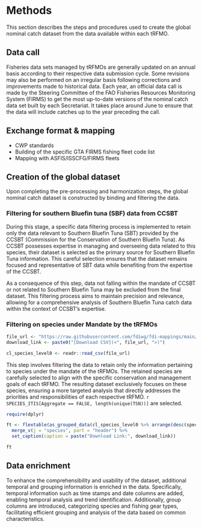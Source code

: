 # Methods

<!-- _The Methods should include detailed text describing any steps or procedures used in producing the data, including full descriptions of the experimental design, data acquisition and any computational processing. See [the detailed section in our submission guidelines](https://www.nature.com/sdata/publish/submission-guidelines#sec-5) for advice on writing a transparent and reproducible methods section. Related methods should be grouped under corresponding subheadings where possible, and methods should be described in enough detail to allow other researchers to interpret and repeat, if required, the full study. Specific data outputs should be explicitly referenced via data citation (see Data Records and Citing Data, below). -->
<!-- Authors should cite previous descriptions of the methods under use, but ideally the method descriptions should be complete enough for others to understand and reproduce the methods and processing steps without referring to associated publications. There is no limit to the length of the Methods section._ -->

This section describes the steps and procedures used to create the global nominal catch dataset from the data available within each tRFMO.

## Data call

Fisheries data sets managed by tRFMOs are generally updated on an annual basis according to their respective data submission cycle. Some revisions may also be performed on an irregular basis following corrections and improvements made to historical data. Each year, an official data call is made by the Steering Committee of the FAO Fisheries Resources Monitoring System (FIRMS) to get the most up-to-date versions of the nominal catch data set built by each Secretariat. It takes place around June to ensure that the data will include catches up to the year preceding the call.

<!-- In addition, each dataset can be periodically updated from the official websites of the tRFMOs. -->
<!-- Six datasets and five mapping datasets are used to create the final nominal catch dataset. -->

## Exchange format & mapping

- CWP standards
- Building of the specific GTA FIRMS fishing fleet code list 
- Mapping with ASFIS/ISSCFG/FIRMS fleets

<!-- ## Data pre-processing -->

<!-- Before combining the datasets, a pre-processing step is applied to three out of the five datasets to restructure their shape. This restructuring ensures uniformity in the format of the data, facilitating the subsequent integration process. Additionally, to ensure consistency and comparability across datasets, a harmonization process is performed to standardize the code lists. The harmonized datasets allow for seamless data integration and accurate analysis across different tRFMOs. -->

<!-- Below is a table listing the links to the datasets provided by each tRFMO: -->

<!-- ```{r, warning = FALSE, message = FALSE} -->
<!-- datasets_links_processing <- read_delim(here("inputs/Workflow/datasets_links_processing.csv"),  -->
<!--     delim = ";", escape_double = FALSE, col_types = cols(`Dataset;RFMO;Link to downolad;Pre-processing function;Comments` = col_character()), trim_ws = TRUE) -->
<!-- ``` -->

<!-- ```{r tab.cap = "Datasets and pre-processing functions used in the creation of the final dataset"} -->
<!-- qflextable(datasets_links_processing) -->
<!-- ``` -->

## Creation of the global dataset

Upon completing the pre-processing and harmonization steps, the global nominal catch dataset is constructed by binding and filtering the data.

<!-- ### Binding -->

<!-- All individual tRFMO datasets, representing different ocean regions, are combined through a data-binding process. This integration ensures comprehensive coverage of global tuna catch data, providing a holistic view of tuna fisheries on a global scale. The binding process brings together data from various regions, enabling cross-regional analysis and facilitating the identification of global trends and patterns in tuna catch. -->

### Filtering for southern Bluefin tuna (SBF) data from CCSBT

During this stage, a specific data filtering process is implemented to retain only the data relevant to Southern Bluefin Tuna (SBT) provided by the CCSBT (Commission for the Conservation of Southern Bluefin Tuna). As CCSBT possesses expertise in managing and overseeing data related to this species, their dataset is selected as the primary source for Southern Bluefin Tuna information. This careful selection ensures that the dataset remains focused and representative of SBT data while benefiting from the expertise of the CCSBT.

As a consequence of this step, data not falling within the mandate of CCSBT or not related to Southern Bluefin Tuna may be excluded from the final dataset. This filtering process aims to maintain precision and relevance, allowing for a comprehensive analysis of Southern Bluefin Tuna catch data within the context of CCSBT's expertise.

### Filtering on species under Mandate by the tRFMOs

```r
file_url <- "https://raw.githubusercontent.com/fdiwg/fdi-mappings/main/cross-term/codelist_mapping_source_authority_species.csv"
download_link <- paste0("[Download CSV](<", file_url, ">)")

cl_species_level0 <- readr::read_csv(file_url)
```

This step involves filtering the data to retain only the information pertaining to species under the mandate of the tRFMOs. The retained species are carefully selected to align with the specific conservation and management goals of each tRFMO. The resulting dataset exclusively focuses on these species, ensuring a more targeted analysis that directly addresses the priorities and responsibilities of each respective tRFMO. `r SPECIES_ITIS[Aggregate == FALSE, length(unique(TSN))]` are selected. 

```r
require(dplyr)

ft <- flextable(as_grouped_data(cl_species_level0 %>% arrange(desc(species)) %>% dplyr::select(species, source_authority), groups = "species")) %>% 
  merge_v(j = "species", part = "header") %>%
  set_caption(caption = paste("Download Link:", download_link))

ft
```

## Data enrichment

To enhance the comprehensibility and usability of the dataset, additional temporal and grouping information is enriched in the data. Specifically, temporal information such as time stamps and date columns are added, enabling temporal analysis and trend identification. Additionally, group columns are introduced, categorizing species and fishing gear types, facilitating efficient grouping and analysis of the data based on common characteristics.

<!-- By enriching the dataset with these additional features, the resulting dataset becomes a valuable resource for researchers and policymakers to gain deeper insights into global tuna catch dynamics, fishing patterns, and species-specific trends. -->

<!-- The methods presented here enable the creation of a reliable, harmonized, and enriched Nominal catch dataset that contributes to a better understanding of global tuna fisheries.  -->





